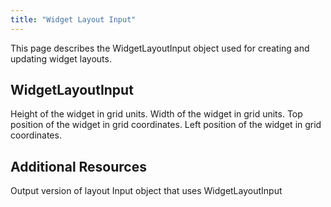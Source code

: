 ```yaml
---
title: "Widget Layout Input"
---
```


This page describes the WidgetLayoutInput object used for creating and updating widget layouts.

## WidgetLayoutInput

<ParamField path="height" type="Int!" required>
  Height of the widget in grid units.
</ParamField>

<ParamField path="width" type="Int!" required>
  Width of the widget in grid units.
</ParamField>

<ParamField path="top" type="Int!" required>
  Top position of the widget in grid coordinates.
</ParamField>

<ParamField path="left" type="Int!" required>
  Left position of the widget in grid coordinates.
</ParamField>

## Additional Resources

<CardGroup cols={2}>
  <Card title="WidgetLayout Object" icon="table-layout" href="/integrations/graphql-api/objects/widget-layout">
    Output version of layout
  </Card>
  <Card title="DashboardWidgetInput Object" icon="chart-bar" href="/integrations/graphql-api/objects/dashboard-widget-input">
    Input object that uses WidgetLayoutInput
  </Card>
</CardGroup>
